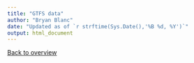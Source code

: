 ```yaml
---
title: "GTFS data"
author: "Bryan Blanc"
date: "Updated as of `r strftime(Sys.Date(),'%B %d, %Y')`"
output: html_document
---
```


[Back to overview](../index.html)